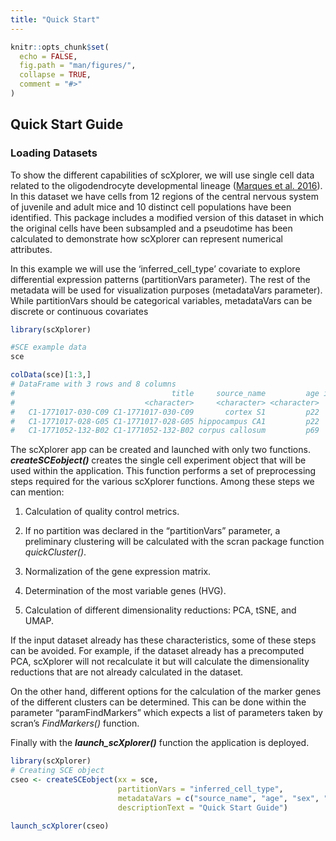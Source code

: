 ```yaml
---
title: "Quick Start"
---
```


```r
knitr::opts_chunk$set(
  echo = FALSE,
  fig.path = "man/figures/",
  collapse = TRUE,
  comment = "#>"
)
```

## Quick Start Guide

### Loading Datasets

To show the different capabilities of scXplorer, we will use single cell data related to the oligodendrocyte developmental lineage ([Marques et al. 2016](https://www.ncbi.nlm.nih.gov/pmc/articles/PMC5221728/)). In this dataset we have cells from 12 regions of the central nervous system of juvenile and adult mice and 10 distinct cell populations have been identified. This package includes a modified version of this dataset in which the original cells have been subsampled and a pseudotime has been calculated to demonstrate how scXplorer can represent numerical attributes.

In this example we will use the 'inferred_cell_type' covariate to explore differential expression patterns (partitionVars parameter). The rest of the metadata will be used for visualization purposes (metadataVars parameter). While partitionVars should be categorical variables, metadataVars can be discrete or continuous covariates


```R
library(scXplorer)

#SCE example data
sce

colData(sce)[1:3,]
# DataFrame with 3 rows and 8 columns
#                                   title     source_name         age inferred_cell_type                    sex      strain   treatment pseudotime
#                             <character>     <character> <character>        <character>            <character> <character> <character>  <numeric>
#   C1-1771017-030-C09 C1-1771017-030-C09       cortex S1         p22                OPC pooled male and female  PDGFRa-GFP          No    23.1662
#   C1-1771017-028-G05 C1-1771017-028-G05 hippocampus CA1         p22                OPC                      F  PDGFRa-GFP          No    21.7566
#   C1-1771052-132-B02 C1-1771052-132-B02 corpus callosum         p69                OPC                      M         CD1          No    23.3207
```

<p align="justify">  
The scXplorer app can be created and launched with only two functions. **_createSCEobject()_** creates the single cell experiment object that will be used within the application. This function performs a set of preprocessing steps required for the various scXplorer functions. Among these steps we can mention:
 
1. Calculation of quality control metrics. 

2. If no partition was declared in the "partitionVars" parameter, a preliminary clustering will be calculated with the scran package function _quickCluster()_.

3. Normalization of the gene expression matrix.

4. Determination of the most variable genes (HVG).

5. Calculation of different dimensionality reductions: PCA, tSNE, and UMAP.

If the input dataset already has these characteristics, some of these steps can be avoided.  For example, if the dataset already has a precomputed PCA, scXplorer will not recalculate it but will calculate the dimensionality reductions that are not already calculated in the dataset.

On the other hand, different options for the calculation of the marker genes of the different clusters can be determined. This can be done within the parameter "paramFindMarkers" which expects a list of parameters taken by scran's _FindMarkers()_ function. 

Finally with the **_launch_scXplorer()_** function the application is deployed.

</p>

```R
library(scXplorer)
# Creating SCE object
cseo <- createSCEobject(xx = sce, 
                        partitionVars = "inferred_cell_type", 
                        metadataVars = c("source_name", "age", "sex", "strain", "treatment", "pseudotime"),
                        descriptionText = "Quick Start Guide")

launch_scXplorer(cseo)
```
